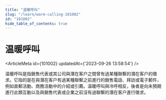 ```yaml
---
title: "温暖呼叫"
slug: "/learn/warm-calling-101002"
id: "101002"
hide_table_of_contents: true
---
```



# 温暖呼叫

<ArticleMeta id={101002} updatedAt={'2023-09-26 13:58:54'} />
<div className='border-solid border-b border-t-0 my-4 border-[var(--ifm-color-gray-300)]' />

温暖呼叫是指銷售代表或其公司與潛在客户之間曾有過某種聯繫的潛在客户的徵求。它指的是在與潛在客户有過某種聯繫之前進行的銷售電話、拜訪或電子郵件，例如直郵活動、商務活動中的介紹或引薦。温暖呼叫與冷呼相反，後者是向未預期進行此類互動以及與銷售代表或企業之前沒有過聯繫的潛在客户進行徵求。

